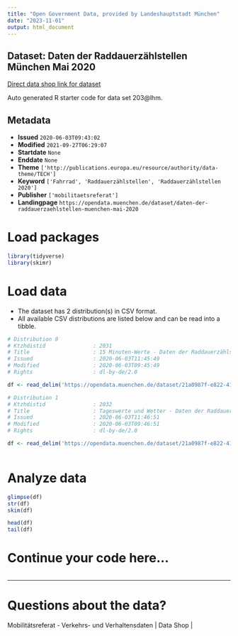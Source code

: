 ```yaml
---
title: "Open Government Data, provided by Landeshauptstadt München"
date: "2023-11-01"
output: html_document
---
```


## Dataset: Daten der Raddauerzählstellen München Mai 2020

[Direct data shop link for dataset](https://opendata.muenchen.de/dataset/daten-der-raddauerzaehlstellen-muenchen-mai-2020)

Auto generated R starter code for data set 203@lhm.

## Metadata

- **Issued** `2020-06-03T09:43:02`
- **Modified** `2021-09-27T06:29:07`
- **Startdate** `None`
- **Enddate** `None`
- **Theme** `['http://publications.europa.eu/resource/authority/data-theme/TECH']`
- **Keyword** `['Fahrrad', 'Raddauerzählstellen', 'Raddauerzählstellen 2020']`
- **Publisher** `['mobilitaetsreferat']`
- **Landingpage** `https://opendata.muenchen.de/dataset/daten-der-raddauerzaehlstellen-muenchen-mai-2020`


# Load packages

```r

library(tidyverse)
library(skimr)

```

# Load data

-   The dataset has 2 distribution(s) in CSV format.
-   All available CSV distributions are listed below and can be read into a tibble.

```r

# Distribution 0
# Ktzhdistid               : 2031
# Title                    : 15 Minuten-Werte - Daten der Raddauerzählstellen München Mai 2020
# Issued                   : 2020-06-03T11:45:49
# Modified                 : 2020-06-03T09:45:49
# Rights                   : dl-by-de/2.0

df <- read_delim('https://opendata.muenchen.de/dataset/21a0987f-e822-413d-95d2-17f9c513c305/resource/57c8b8c0-4f1f-494b-8e35-e89800eea19e/download/rad20200515min.csv')

# Distribution 1
# Ktzhdistid               : 2032
# Title                    : Tageswerte und Wetter - Daten der Raddauerzählstellen München Mai 2020
# Issued                   : 2020-06-03T11:46:51
# Modified                 : 2020-06-03T09:46:51
# Rights                   : dl-by-de/2.0

df <- read_delim('https://opendata.muenchen.de/dataset/21a0987f-e822-413d-95d2-17f9c513c305/resource/1c67f607-b14d-4f1d-a0d0-003dcb60f7a1/download/rad202005tage.csv')



```

# Analyze data

```r

glimpse(df)
str(df)
skim(df)

head(df)
tail(df)

```

# Continue your code here...

```r

```

------------------------------------------------------------------------

# Questions about the data?

Mobilitätsreferat - Verkehrs- und Verhaltensdaten | Data Shop | 
